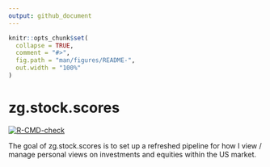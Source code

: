 ```yaml
---
output: github_document
---
```


<!-- README.md is generated from README.Rmd. Please edit that file -->

```r
knitr::opts_chunk$set(
  collapse = TRUE,
  comment = "#>",
  fig.path = "man/figures/README-",
  out.width = "100%"
)
```

# zg.stock.scores

<!-- badges: start -->
[![R-CMD-check](https://github.com/zac-garland/zg.stock.scores/workflows/R-CMD-check/badge.svg)](https://github.com/zac-garland/zg.stock.scores/actions)
<!-- badges: end -->

The goal of zg.stock.scores is to set up a refreshed pipeline for how I view / manage personal views on investments and equities within the US market. 
